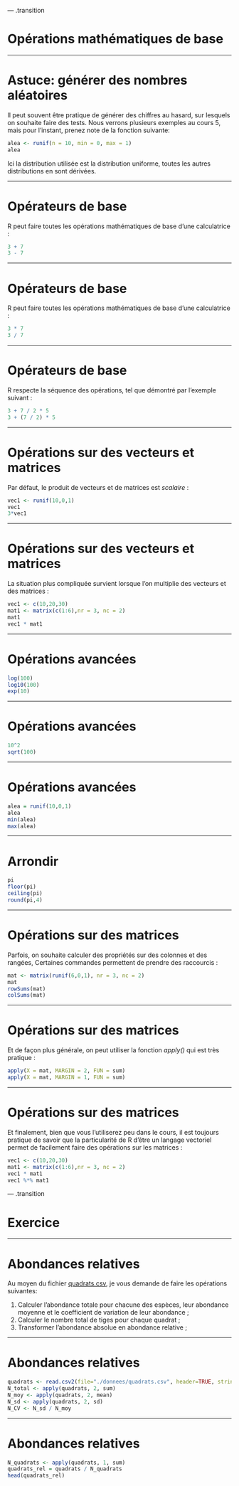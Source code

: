 --- .transition

# Opérations mathématiques de base

---

# Astuce: générer des nombres aléatoires

Il peut souvent être pratique de générer des chiffres au hasard, sur lesquels on souhaite faire des tests. Nous verrons plusieurs exemples au cours 5, mais pour l'instant, prenez note de la fonction suivante:

```r
alea <- runif(n = 10, min = 0, max = 1)
alea
```
Ici la distribution utilisée est la distribution uniforme, toutes les autres distributions en sont dérivées. 

---

# Opérateurs de base

R peut faire toutes les opérations mathématiques de base d'une calculatrice :

```r
3 + 7
3 - 7
```

---

# Opérateurs de base

R peut faire toutes les opérations mathématiques de base d'une calculatrice :

```r
3 * 7
3 / 7
```

---

# Opérateurs de base

R respecte la séquence des opérations, tel que démontré par l'exemple suivant :

```r
3 + 7 / 2 * 5
3 + (7 / 2) * 5
```

---

# Opérations sur des vecteurs et matrices

Par défaut, le produit de vecteurs et de matrices est *scalaire* : 

```r
vec1 <- runif(10,0,1)
vec1
3*vec1
```

---

# Opérations sur des vecteurs et matrices

La situation plus compliquée survient lorsque l'on multiplie des vecteurs et des matrices : 

```r
vec1 <- c(10,20,30)
mat1 <- matrix(c(1:6),nr = 3, nc = 2)
mat1
vec1 * mat1

```

---

# Opérations avancées

```r
log(100)
log10(100)
exp(10)
```


---

# Opérations avancées

```r
10^2
sqrt(100)
```

---

# Opérations avancées

```r
alea = runif(10,0,1)
alea
min(alea)
max(alea)
```

---

# Arrondir

```r
pi
floor(pi)
ceiling(pi)
round(pi,4)
```

---

# Opérations sur des matrices

Parfois, on souhaite calculer des propriétés sur des colonnes et des rangées, Certaines commandes permettent de prendre des raccourcis :

```r
mat <- matrix(runif(6,0,1), nr = 3, nc = 2)
mat
rowSums(mat)
colSums(mat)
```

---

# Opérations sur des matrices

Et de façon plus générale, on peut utiliser la fonction *apply()* qui est très pratique : 

```r
apply(X = mat, MARGIN = 2, FUN = sum)
apply(X = mat, MARGIN = 1, FUN = sum)
```

---

# Opérations sur des matrices

Et finalement, bien que vous l'utiliserez peu dans le cours, il est toujours pratique de savoir que la particularité de R d'être un langage vectoriel permet de facilement faire des opérations sur les matrices :

```r
vec1 <- c(10,20,30)
mat1 <- matrix(c(1:6),nr = 3, nc = 2)
vec1 * mat1
vec1 %*% mat1
```

--- .transition

# Exercice

---

# Abondances relatives

Au moyen du fichier [quadrats.csv](./donnees/quadrats.csv), je vous demande de faire les opérations suivantes: 

1. Calculer l'abondance totale pour chacune des espèces, leur abondance moyenne et le coefficient de variation de leur abondance ;
2. Calculer le nombre total de tiges pour chaque quadrat ;
3. Transformer l'abondance absolue en abondance relative ;

---

# Abondances relatives

```r
quadrats <- read.csv2(file="./donnees/quadrats.csv", header=TRUE, stringsAsFactors=FALSE,row.names = 1)
N_total <- apply(quadrats, 2, sum)
N_moy <- apply(quadrats, 2, mean)
N_sd <- apply(quadrats, 2, sd)
N_CV <- N_sd / N_moy
```

---

# Abondances relatives

```r
N_quadrats <- apply(quadrats, 1, sum)
quadrats_rel = quadrats / N_quadrats
head(quadrats_rel)
```















